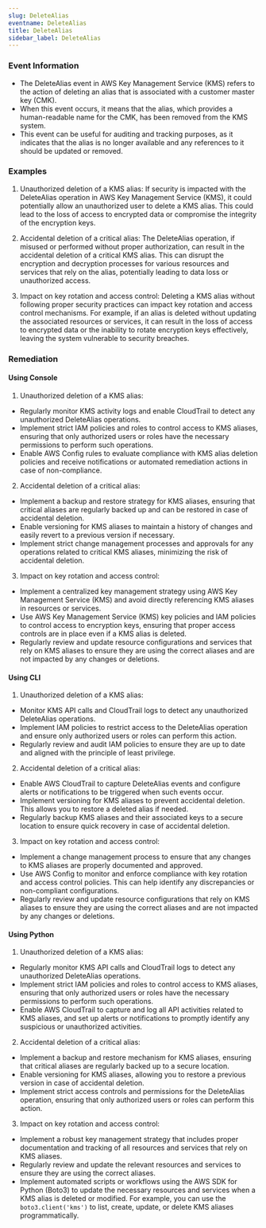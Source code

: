 ```yaml
--- 
slug: DeleteAlias
eventname: DeleteAlias
title: DeleteAlias
sidebar_label: DeleteAlias
---
```

                       
### Event Information

- The DeleteAlias event in AWS Key Management Service (KMS) refers to the action of deleting an alias that is associated with a customer master key (CMK).
- When this event occurs, it means that the alias, which provides a human-readable name for the CMK, has been removed from the KMS system.
- This event can be useful for auditing and tracking purposes, as it indicates that the alias is no longer available and any references to it should be updated or removed.


### Examples

1. Unauthorized deletion of a KMS alias: If security is impacted with the DeleteAlias operation in AWS Key Management Service (KMS), it could potentially allow an unauthorized user to delete a KMS alias. This could lead to the loss of access to encrypted data or compromise the integrity of the encryption keys.

2. Accidental deletion of a critical alias: The DeleteAlias operation, if misused or performed without proper authorization, can result in the accidental deletion of a critical KMS alias. This can disrupt the encryption and decryption processes for various resources and services that rely on the alias, potentially leading to data loss or unauthorized access.

3. Impact on key rotation and access control: Deleting a KMS alias without following proper security practices can impact key rotation and access control mechanisms. For example, if an alias is deleted without updating the associated resources or services, it can result in the loss of access to encrypted data or the inability to rotate encryption keys effectively, leaving the system vulnerable to security breaches.

### Remediation

#### Using Console

1. Unauthorized deletion of a KMS alias:
- Regularly monitor KMS activity logs and enable CloudTrail to detect any unauthorized DeleteAlias operations.
- Implement strict IAM policies and roles to control access to KMS aliases, ensuring that only authorized users or roles have the necessary permissions to perform such operations.
- Enable AWS Config rules to evaluate compliance with KMS alias deletion policies and receive notifications or automated remediation actions in case of non-compliance.

2. Accidental deletion of a critical alias:
- Implement a backup and restore strategy for KMS aliases, ensuring that critical aliases are regularly backed up and can be restored in case of accidental deletion.
- Enable versioning for KMS aliases to maintain a history of changes and easily revert to a previous version if necessary.
- Implement strict change management processes and approvals for any operations related to critical KMS aliases, minimizing the risk of accidental deletion.

3. Impact on key rotation and access control:
- Implement a centralized key management strategy using AWS Key Management Service (KMS) and avoid directly referencing KMS aliases in resources or services.
- Use AWS Key Management Service (KMS) key policies and IAM policies to control access to encryption keys, ensuring that proper access controls are in place even if a KMS alias is deleted.
- Regularly review and update resource configurations and services that rely on KMS aliases to ensure they are using the correct aliases and are not impacted by any changes or deletions.

#### Using CLI

1. Unauthorized deletion of a KMS alias:
- Monitor KMS API calls and CloudTrail logs to detect any unauthorized DeleteAlias operations.
- Implement IAM policies to restrict access to the DeleteAlias operation and ensure only authorized users or roles can perform this action.
- Regularly review and audit IAM policies to ensure they are up to date and aligned with the principle of least privilege.

2. Accidental deletion of a critical alias:
- Enable AWS CloudTrail to capture DeleteAlias events and configure alerts or notifications to be triggered when such events occur.
- Implement versioning for KMS aliases to prevent accidental deletion. This allows you to restore a deleted alias if needed.
- Regularly backup KMS aliases and their associated keys to a secure location to ensure quick recovery in case of accidental deletion.

3. Impact on key rotation and access control:
- Implement a change management process to ensure that any changes to KMS aliases are properly documented and approved.
- Use AWS Config to monitor and enforce compliance with key rotation and access control policies. This can help identify any discrepancies or non-compliant configurations.
- Regularly review and update resource configurations that rely on KMS aliases to ensure they are using the correct aliases and are not impacted by any changes or deletions.

#### Using Python

1. Unauthorized deletion of a KMS alias:
- Regularly monitor KMS API calls and CloudTrail logs to detect any unauthorized DeleteAlias operations.
- Implement strict IAM policies and roles to control access to KMS aliases, ensuring that only authorized users or roles have the necessary permissions to perform such operations.
- Enable AWS CloudTrail to capture and log all API activities related to KMS aliases, and set up alerts or notifications to promptly identify any suspicious or unauthorized activities.

2. Accidental deletion of a critical alias:
- Implement a backup and restore mechanism for KMS aliases, ensuring that critical aliases are regularly backed up to a secure location.
- Enable versioning for KMS aliases, allowing you to restore a previous version in case of accidental deletion.
- Implement strict access controls and permissions for the DeleteAlias operation, ensuring that only authorized users or roles can perform this action.

3. Impact on key rotation and access control:
- Implement a robust key management strategy that includes proper documentation and tracking of all resources and services that rely on KMS aliases.
- Regularly review and update the relevant resources and services to ensure they are using the correct aliases.
- Implement automated scripts or workflows using the AWS SDK for Python (Boto3) to update the necessary resources and services when a KMS alias is deleted or modified. For example, you can use the `boto3.client('kms')` to list, create, update, or delete KMS aliases programmatically.


 